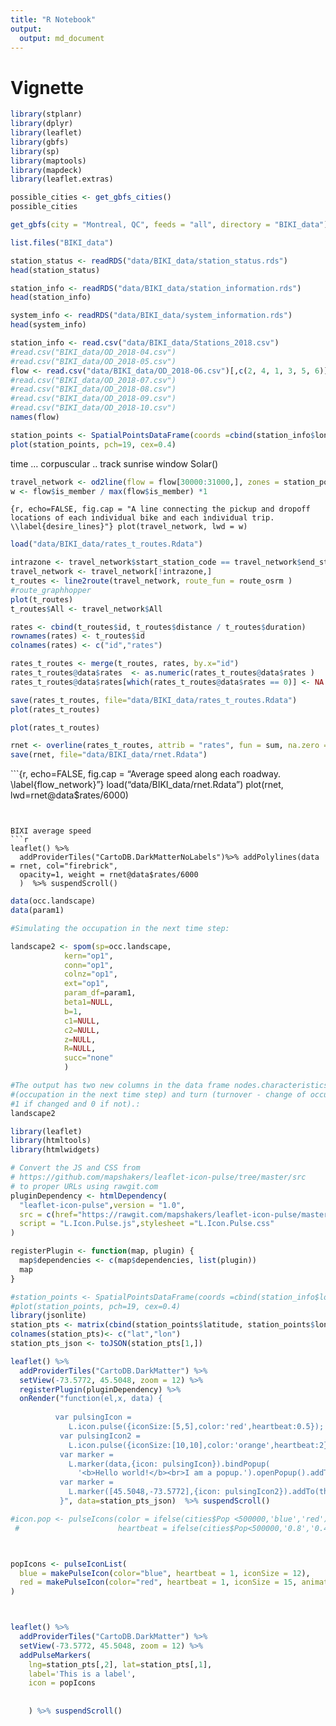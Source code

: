 ```yaml
---
title: "R Notebook"
output:
  output: md_document
---
```



# Vignette


```r

library(stplanr)
library(dplyr) 
library(leaflet)
library(gbfs)
library(sp)
library(maptools)
library(mapdeck)
library(leaflet.extras)
```

```r
possible_cities <- get_gbfs_cities()
possible_cities
```


```r

get_gbfs(city = "Montreal, QC", feeds = "all", directory = "BIKI_data")
```


```r
list.files("BIKI_data")
```


```r
station_status <- readRDS("data/BIKI_data/station_status.rds")
head(station_status)
```

```r
station_info <- readRDS("data/BIKI_data/station_information.rds")
head(station_info)
```

```r
system_info <- readRDS("data/BIKI_data/system_information.rds")
head(system_info)
```

```r
station_info <- read.csv("data/BIKI_data/Stations_2018.csv")
#read.csv("BIKI_data/OD_2018-04.csv")
#read.csv("BIKI_data/OD_2018-05.csv")
flow <- read.csv("data/BIKI_data/OD_2018-06.csv")[,c(2, 4, 1, 3, 5, 6)]
#read.csv("BIKI_data/OD_2018-07.csv")
#read.csv("BIKI_data/OD_2018-08.csv")
#read.csv("BIKI_data/OD_2018-09.csv")
#read.csv("BIKI_data/OD_2018-10.csv")
names(flow)
```


```r
station_points <- SpatialPointsDataFrame(coords =cbind(station_info$lon, station_info$lat), data = station_info)
plot(station_points, pch=19, cex=0.4)

```

time ... corpuscular .. track sunrise window  Solar()

```r
travel_network <- od2line(flow = flow[30000:31000,], zones = station_points)
w <- flow$is_member / max(flow$is_member) *1

```

```{r, echo=FALSE, fig.cap = "A line connecting the pickup and dropoff locations of each individual bike and each individual trip. \\label{desire_lines}"}
plot(travel_network, lwd = w)
```


```r
load("data/BIKI_data/rates_t_routes.Rdata")
```

```r
intrazone <- travel_network$start_station_code == travel_network$end_station_code
travel_network <- travel_network[!intrazone,]
t_routes <- line2route(travel_network, route_fun = route_osrm ) 
#route_graphhopper
plot(t_routes)
t_routes$All <- travel_network$All

rates <- cbind(t_routes$id, t_routes$distance / t_routes$duration)
rownames(rates) <- t_routes$id
colnames(rates) <- c("id","rates")

rates_t_routes <- merge(t_routes, rates, by.x="id")
rates_t_routes@data$rates  <- as.numeric(rates_t_routes@data$rates )
rates_t_routes@data$rates[which(rates_t_routes@data$rates == 0)] <- NA

save(rates_t_routes, file="data/BIKI_data/rates_t_routes.Rdata")
plot(rates_t_routes)
```

```r
plot(rates_t_routes)
```

```r

rnet <- overline(rates_t_routes, attrib = "rates", fun = sum, na.zero =FALSE)
save(rnet, file="data/BIKI_data/rnet.Rdata")

```

```{r, echo=FALSE, fig.cap = "Average speed along each roadway. \\label{flow_network}"}
load("data/BIKI_data/rnet.Rdata")
plot(rnet, lwd=rnet@data$rates/6000)

```


BIXI average speed
```r
leaflet() %>% 
  addProviderTiles("CartoDB.DarkMatterNoLabels")%>% addPolylines(data = rnet, col="firebrick",  
  opacity=1, weight = rnet@data$rates/6000
  )  %>% suspendScroll()
```


```r
data(occ.landscape)
data(param1)

#Simulating the occupation in the next time step:

landscape2 <- spom(sp=occ.landscape,
			kern="op1",
			conn="op1",
			colnz="op1",
			ext="op1",
			param_df=param1,
			beta1=NULL,
			b=1,
			c1=NULL,
			c2=NULL,
			z=NULL,
			R=NULL,
			succ="none"
			)

#The output has two new columns in the data frame nodes.characteristics: species2 
#(occupation in the next time step) and turn (turnover - change of occupation status, 
#1 if changed and 0 if not).:
landscape2

```


```r
library(leaflet)
library(htmltools)
library(htmlwidgets)

# Convert the JS and CSS from
# https://github.com/mapshakers/leaflet-icon-pulse/tree/master/src
# to proper URLs using rawgit.com
pluginDependency <- htmlDependency(
  "leaflet-icon-pulse",version = "1.0",
  src = c(href="https://rawgit.com/mapshakers/leaflet-icon-pulse/master/src/"),
  script = "L.Icon.Pulse.js",stylesheet ="L.Icon.Pulse.css"
)

registerPlugin <- function(map, plugin) {
  map$dependencies <- c(map$dependencies, list(plugin))
  map
}

#station_points <- SpatialPointsDataFrame(coords =cbind(station_info$lon, station_info$lat), data = station_info)
#plot(station_points, pch=19, cex=0.4)
library(jsonlite)
station_pts <- matrix(cbind(station_points$latitude, station_points$longitude), length(station_points$latitude), 2)
colnames(station_pts)<- c("lat","lon")
station_pts_json <- toJSON(station_pts[1,])

leaflet() %>%
  addProviderTiles("CartoDB.DarkMatter") %>%
  setView(-73.5772, 45.5048, zoom = 12) %>%
  registerPlugin(pluginDependency) %>%
  onRender("function(el,x, data) {
                   
          var pulsingIcon =
             L.icon.pulse({iconSize:[5,5],color:'red',heartbeat:0.5});
           var pulsingIcon2 =
             L.icon.pulse({iconSize:[10,10],color:'orange',heartbeat:2});
           var marker =
             L.marker(data,{icon: pulsingIcon}).bindPopup(
               '<b>Hello world!</b><br>I am a popup.').openPopup().addTo(this);
           var marker =
             L.marker([45.5048,-73.5772],{icon: pulsingIcon2}).addTo(this);
           }", data=station_pts_json)  %>% suspendScroll()
```

```r


#icon.pop <- pulseIcons(color = ifelse(cities$Pop <500000,'blue','red'),
 #                      heartbeat = ifelse(cities$Pop<500000,'0.8','0.4'))



popIcons <- pulseIconList(
  blue = makePulseIcon(color="blue", heartbeat = 1, iconSize = 12),
  red = makePulseIcon(color="red", heartbeat = 1, iconSize = 15, animate =  FALSE)
)



leaflet() %>%
  addProviderTiles("CartoDB.DarkMatter") %>%
  setView(-73.5772, 45.5048, zoom = 12) %>%
  addPulseMarkers(
    lng=station_pts[,2], lat=station_pts[,1],
    label='This is a label',
    icon = popIcons
 
    
    ) %>% suspendScroll()

```







